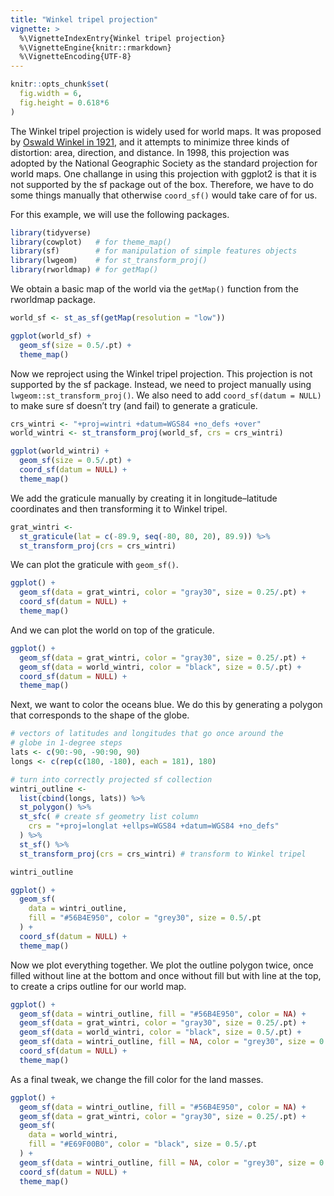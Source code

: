 ```yaml
---
title: "Winkel tripel projection"
vignette: >
  %\VignetteIndexEntry{Winkel tripel projection}
  %\VignetteEngine{knitr::rmarkdown}
  %\VignetteEncoding{UTF-8}
---
```


```r
knitr::opts_chunk$set(
  fig.width = 6,
  fig.height = 0.618*6
)
```


The Winkel tripel projection is widely used for world maps. It was proposed by [Oswald Winkel in 1921,](https://en.wikipedia.org/wiki/Winkel_tripel_projection) and it attempts to minimize three kinds of distortion: area, direction, and distance. In 1998, this projection was adopted by the National Geographic Society as the standard projection for world maps. One challange in using this projection with ggplot2 is that it is not supported by the sf package out of the box. Therefore, we have to do some things manually that otherwise `coord_sf()` would take care of for us.

For this example, we will use the following packages.
```r
library(tidyverse)
library(cowplot)   # for theme_map()
library(sf)        # for manipulation of simple features objects
library(lwgeom)    # for st_transform_proj()
library(rworldmap) # for getMap()
```

We obtain a basic map of the world via the `getMap()` function from the rworldmap package.
```r
world_sf <- st_as_sf(getMap(resolution = "low"))

ggplot(world_sf) + 
  geom_sf(size = 0.5/.pt) +
  theme_map()
```

Now we reproject using the Winkel tripel projection. This projection is not supported by the sf package. Instead, we need to project manually using `lwgeom::st_transform_proj()`. We also need to add `coord_sf(datum = NULL)` to make sure sf doesn't try (and fail) to generate a graticule.

```r
crs_wintri <- "+proj=wintri +datum=WGS84 +no_defs +over"
world_wintri <- st_transform_proj(world_sf, crs = crs_wintri)

ggplot(world_wintri) + 
  geom_sf(size = 0.5/.pt) +
  coord_sf(datum = NULL) +
  theme_map()
```

We add the graticule manually by creating it in longitude--latitude coordinates and then transforming it to Winkel tripel.

```r
grat_wintri <- 
  st_graticule(lat = c(-89.9, seq(-80, 80, 20), 89.9)) %>%
  st_transform_proj(crs = crs_wintri)
```

We can plot the graticule with `geom_sf()`.

```r
ggplot() + 
  geom_sf(data = grat_wintri, color = "gray30", size = 0.25/.pt) + 
  coord_sf(datum = NULL) +
  theme_map()
```

And we can plot the world on top of the graticule.

```r
ggplot() + 
  geom_sf(data = grat_wintri, color = "gray30", size = 0.25/.pt) + 
  geom_sf(data = world_wintri, color = "black", size = 0.5/.pt) +
  coord_sf(datum = NULL) +
  theme_map()
```

Next, we want to color the oceans blue. We do this by generating a polygon that corresponds to the shape of the globe.

```r
# vectors of latitudes and longitudes that go once around the 
# globe in 1-degree steps
lats <- c(90:-90, -90:90, 90)
longs <- c(rep(c(180, -180), each = 181), 180)

# turn into correctly projected sf collection
wintri_outline <- 
  list(cbind(longs, lats)) %>%
  st_polygon() %>%
  st_sfc( # create sf geometry list column
    crs = "+proj=longlat +ellps=WGS84 +datum=WGS84 +no_defs"
  ) %>% 
  st_sf() %>%
  st_transform_proj(crs = crs_wintri) # transform to Winkel tripel

wintri_outline

ggplot() + 
  geom_sf(
    data = wintri_outline,
    fill = "#56B4E950", color = "grey30", size = 0.5/.pt
  ) +
  coord_sf(datum = NULL) +
  theme_map()
```

Now we plot everything together. We plot the outline polygon twice, once filled without line at the bottom and once without fill but with line at the top, to create a crips outline for our world map.

```r
ggplot() + 
  geom_sf(data = wintri_outline, fill = "#56B4E950", color = NA) +
  geom_sf(data = grat_wintri, color = "gray30", size = 0.25/.pt) + 
  geom_sf(data = world_wintri, color = "black", size = 0.5/.pt) +
  geom_sf(data = wintri_outline, fill = NA, color = "grey30", size = 0.5/.pt) +
  coord_sf(datum = NULL) +
  theme_map()
```

As a final tweak, we change the fill color for the land masses.

```r
ggplot() + 
  geom_sf(data = wintri_outline, fill = "#56B4E950", color = NA) +
  geom_sf(data = grat_wintri, color = "gray30", size = 0.25/.pt) + 
  geom_sf(
    data = world_wintri,
    fill = "#E69F00B0", color = "black", size = 0.5/.pt
  ) +
  geom_sf(data = wintri_outline, fill = NA, color = "grey30", size = 0.5/.pt) +
  coord_sf(datum = NULL) +
  theme_map()
```
